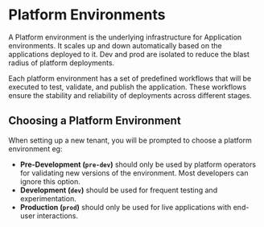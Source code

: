 # Platform Environments


A Platform environment is the underlying infrastructure for Application environments. It scales up and down automatically based on the applications deployed to it. Dev and prod are isolated to reduce the blast radius of platform deployments.

Each  platform environment has a set of predefined workflows that will be executed to test, validate, and publish the application. These workflows ensure the stability and reliability of deployments across different stages.

## Choosing a Platform Environment

When setting up a new tenant, you will be prompted to choose a platform environment eg:

- **Pre-Development (`pre-dev`)** should only be used by platform operators for validating new versions of the environment. Most developers can ignore this option.
- **Development (`dev`)** should be used for frequent testing and experimentation.
- **Production (`prod`)** should only be used for live applications with end-user interactions.
